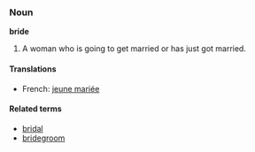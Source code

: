 ===Noun===
'''bride'''

# A woman who is going to get married or has just got married.

====Translations====
*French: [[jeune mariée]]

====Related terms====
*[[bridal]]
*[[bridegroom]]